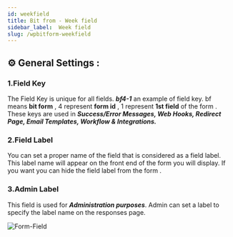 ```yaml
---
id: weekfield
title: Bit from - Week field
sidebar_label:  Week field
slug: /wpbitform-weekfield
---
```


## ⚙ General Settings :

### 1.Field Key
The Field Key is unique for all fields. **_bf4-1_** an example of field key. bf means **bit form** , 4 represent **form id** , 1 represent **1st field** of the form . These keys are used in **_Success/Error Messages, Web Hooks, Redirect Page, Email Templates, Workflow & Integrations._**
### 2.Field Label
You can set a proper name of the field that is considered as a field label. This label name will appear on the front end of the form you will display. If you want you can hide the field label from the form .
### 3.Admin Label 
This field is used for **_Administration purposes_**. Admin can set a label to specify the label name on the responses page.


<Image
  src="Field-Types/Month-Field-Bit-Form"
  alt="Form-Field"
  w="1900"
  h="300"
/>



